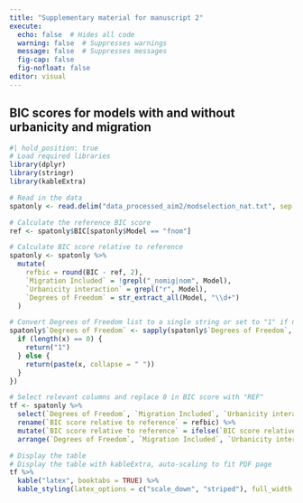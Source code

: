 ```yaml
---
title: "Supplementary material for manuscript 2"
execute:
  echo: false  # Hides all code
  warning: false  # Suppresses warnings
  message: false  # Suppresses messages
  fig-cap: false 
  fig-nofloat: false
editor: visual
---
```

\clearpage
## BIC scores for models with and without urbanicity and migration 
::: {#tbl-aim2_table3}

```r
#| hold_position: true
# Load required libraries
library(dplyr)
library(stringr)
library(kableExtra)

# Read in the data
spatonly <- read.delim("data_processed_aim2/modselection_nat.txt", sep = ",")

# Calculate the reference BIC score
ref <- spatonly$BIC[spatonly$Model == "fnom"]

# Calculate BIC score relative to reference
spatonly <- spatonly %>%
  mutate(
    refbic = round(BIC - ref, 2),
    `Migration Included` = !grepl("_nomig|nom", Model),
    `Urbanicity interaction` = grepl("r", Model),
    `Degrees of Freedom` = str_extract_all(Model, "\\d+")
  )

# Convert Degrees of Freedom list to a single string or set to "1" if no number is found
spatonly$`Degrees of Freedom` <- sapply(spatonly$`Degrees of Freedom`, function(x) {
  if (length(x) == 0) {
    return("1")
  } else {
    return(paste(x, collapse = " "))
  }
})

# Select relevant columns and replace 0 in BIC score with "REF"
tf <- spatonly %>%
  select(`Degrees of Freedom`, `Migration Included`, `Urbanicity interaction`, refbic) %>%
  rename(`BIC score relative to reference` = refbic) %>%
  mutate(`BIC score relative to reference` = ifelse(`BIC score relative to reference` == 0, "REF", `BIC score relative to reference`)) %>%
  arrange(`Degrees of Freedom`, `Migration Included`, `Urbanicity interaction`)

# Display the table
# Display the table with kableExtra, auto-scaling to fit PDF page
tf %>%
  kable("latex", booktabs = TRUE) %>%
  kable_styling(latex_options = c("scale_down", "striped"), full_width = FALSE)

```
:::
